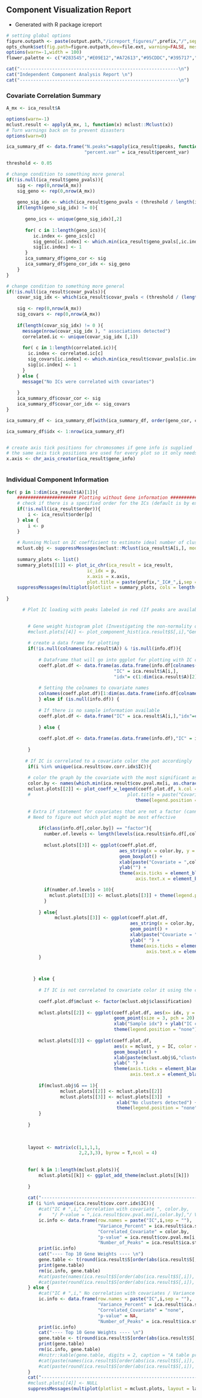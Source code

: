 ## Component Visualization Report 

+ Generated with R package icreport

```r
# setting global options 
figure.outpath <- paste(output.path,"/icreport_figures/",prefix,"/",sep="")
opts_chunk$set(fig.path=figure.outpath,dev=file.ext, warning=FALSE, message=FALSE)
options(warn=-1,width = 100)
flower.palette <- c("#283545","#E09E12","#A72613","#95CDDC","#395717","#3A3B35","#D68931","#442243")
```

```r

cat("-----------------------------------------------------------\n")
cat("Independent Component Analysis Report \n")
cat("-----------------------------------------------------------\n")

```

### Covariate Correlation Summary

```r

A_mx <- ica_result$A

options(warn=-1)
mclust.result <- apply(A_mx, 1, function(x) mclust::Mclust(x))
# Turn warnings back on to prevent disasters
options(warn=0)

ica_summary_df <- data.frame("N.peaks"=sapply(ica_result$peaks, function(x) length(x)), # Number of peaks for each IC
                             "percent.var" = ica_result$percent_var)                   # Percent variance explained

threshold <- 0.05

# change condition to something more general
if(!is.null(ica_result$geno_pvals)){
    sig <- rep(0,nrow(A_mx))
    sig_geno <- rep(0,nrow(A_mx))
    
    geno_sig_idx <- which(ica_result$geno_pvals < (threshold / length(ica_result$geno_pvals)), arr.ind = TRUE)
    if(length(geno_sig_idx) != 0){
      
       geno_ics <- unique(geno_sig_idx)[,2]
       
       for( c in 1:length(geno_ics)){
          ic.index <- geno_ics[c]
          sig_geno[ic.index] <- which.min(ica_result$geno_pvals[,ic.index])
          sig[ic.index] <- 1
       }
       ica_summary_df$geno_cor <- sig
       ica_summary_df$geno_cor_idx <- sig_geno
    }
}

# change condition to something more general
if(!is.null(ica_result$covar_pvals)){
    covar_sig_idx <- which(ica_result$covar_pvals < (threshold / (length(ica_result$covar_pvals))), arr.ind = T)
    
    sig <- rep(0,nrow(A_mx))
    sig_covars <- rep(0,nrow(A_mx))
    
    if(length(covar_sig_idx) != 0 ){
      message(nrow(covar_sig_idx ), " associations detected")
      correlated.ic <- unique(covar_sig_idx [,1])
      
      for( c in 1:length(correlated.ic)){
        ic.index <- correlated.ic[c]
        sig_covars[ic.index] <- which.min(ica_result$covar_pvals[ic.index,])
        sig[ic.index] <- 1
      }
    } else {
      message("No ICs were correlated with covariates")
      
    }
    ica_summary_df$covar_cor <- sig
    ica_summary_df$covar_cor_idx <- sig_covars
}

ica_summary_df <- ica_summary_df[with(ica_summary_df, order(geno_cor, covar_cor,percent.var, decreasing = TRUE)),]

ica_summary_df$idx <- 1:nrow(ica_summary_df)


# create axis tick positions for chromosomes if gene info is supplied
# the same axis tick positions are used for every plot so it only needs to be calculated once
x.axis <- chr_axis_creator(ica_result$gene_info)



```

### Individual Component Information

```r

for( p in 1:dim(ica_result$A)[1]){
    ###################### Plotting without Gene information ########################## 
    # check if there is a specified order for the ICs (default is by explained variance)
    if(!is.null(ica_result$order)){
        i <- ica_result$order[p]
    } else {
        i <- p
    }
    
    # Running Mclust on IC coefficient to estimate ideal number of clusters in 1D IC coefficient space 
    mclust.obj <- suppressMessages(mclust::Mclust(ica_result$A[i,], modelNames = "V"))
    
    summary_plots <- list()
    summary_plots[[1]] <- plot_ic_chr(ica_result = ica_result,
                              ic_idx = p,
                              x.axis = x.axis,
                              plot.title = paste(prefix,"_IC#_",i,sep =""))
    suppressMessages(multiplot(plotlist = summary_plots, cols = length(summary_plots)))
    
}

```

```r
      # Plot IC loading with peaks labeled in red (If peaks are available)
 

        # Gene weight histogram plot (Investigating the non-normality of the component )
        #mclust.plots[[4]] <- plot_component_hist(ica.result$S[,i],"Gene Weight Histogram") 
       
        # create a data frame for plotting
        if(!is.null(colnames(ica.result$A)) & !is.null(info.df)){
          
            # Dataframe that will go into ggplot for plotting with IC coefficients in IC and idx as sample index
            coeff.plot.df <- data.frame(as.data.frame(info.df[colnames(ica.result$A),]),
                                        "IC" = ica.result$A[i,],
                                        "idx"= c(1:dim(ica.result$A)[2]))
            
            # Setting the colnames to covariate names
            colnames(coeff.plot.df)[1:dim(as.data.frame(info.df[colnames(ica.result$A),]))[2]] <- colnames(info.df) 
            } else if (is.null(info.df)) {
              
            # If there is no sample information available
            coeff.plot.df <- data.frame("IC" = ica.result$A[i,],"idx"=c(1:dim(ica.result$A)[2]))
        
            } else {
              
            coeff.plot.df <- data.frame(as.data.frame(info.df),"IC" = ica.result$A[i,],"idx"=c(1:dim(ica.result$A)[2]))
        
        }
        
       # If IC is correlated to a covariate color the pot accordingly
        if(i %in% unique(ica.result$cov.corr.idx$IC)){
          
        # color the graph by the covariate with the most significant association
        color.by <- names(which.min(ica.result$cov.pval.mx[i, as.character(ica.result$cov.corr.idx$Covariate.Name[which(ica.result$cov.corr.idx$IC == i)])]))
        mclust.plots[[2]] <- plot_coeff_w_legend(coeff.plot.df, k.col = color.by) + 
        #                                    plot.title = paste("Covariate = ",color.by,sep="")) + 
                                                theme(legend.position ="none")
        
        # Extra if statement for covariates that are not a factor (cannot produce a boxplot with individual groups)
        # Need to figure out which plot might be most effective
        
            if(class(info.df[,color.by]) == "factor"){
              number.of.levels <- length(levels(ica.result$info.df[,color.by]))
                
              mclust.plots[[3]] <- ggplot(coeff.plot.df, 
                                          aes_string(x = color.by, y = "IC", color = color.by)) + 
                                          geom_boxplot() + 
                                          xlab(paste("Covariate = ",color.by,sep="")) + 
                                          ylab("") +  
                                          theme(axis.ticks = element_blank(), 
                                                axis.text.x = element_blank())

              if(number.of.levels > 10){
                mclust.plots[[3]] <- mclust.plots[[3]] + theme(legend.position = "none")
              }
            
            } else{
                  mclust.plots[[3]] <- ggplot(coeff.plot.df, 
                                              aes_string(x = color.by, y = "IC", color = color.by)) + 
                                              geom_point() + 
                                              xlab(paste("Covariate = ",color.by,sep=""))  + 
                                              ylab(" ") +
                                              theme(axis.ticks = element_blank(), 
                                                    axis.text.x = element_blank())
            }
            


          } else {
          
            # If IC is not correlated to covariate color it using the clustering information obtained from mclust
        
            coeff.plot.df$mclust <- factor(mclust.obj$classification)
            
            mclust.plots[[2]] <- ggplot(coeff.plot.df, aes(x= idx, y = IC, color = mclust)) + 
                                        geom_point(size = 3, pch = 20) + 
                                        xlab("Sample idx") + ylab("IC coefficient") + 
                                        theme(legend.position = "none")
            
            mclust.plots[[3]] <- ggplot(coeff.plot.df, 
                                        aes(x = mclust, y = IC, color = mclust)) + 
                                        geom_boxplot() + 
                                        xlab(paste(mclust.obj$G,"clusters detected")) + 
                                        ylab(" ") +  
                                        theme(axis.ticks = element_blank(), 
                                              axis.text.x = element_blank())
            
            if(mclust.obj$G == 1){
                    mclust.plots[[2]] <- mclust.plots[[2]]
                    mclust.plots[[3]] <- mclust.plots[[3]]  + 
                                         xlab("No clusters detected") + 
                                         theme(legend.position = "none")
            }
      
        } 
      
       
      
        layout <- matrix(c(1,1,1,1,
                           2,2,3,3), byrow = T,ncol = 4)
      
        
        for( k in 1:length(mclust.plots)){
            mclust.plots[[k]] <- ggplot_add_theme(mclust.plots[[k]])
          
        }
        
        cat("--------------------------------------------------------------------------------------------------------------","\n")
        if (i %in% unique(ica.result$cov.corr.idx$IC)){
            #cat("IC # ",i," Correlation with covariate ", color.by,
            #    "/ P-value = ",ica.result$cov.pval.mx[i,color.by],"/ Variance (%) = ",ica.result$percent.var[i],"\n")
            ic.info <- data.frame(row.names = paste("IC",i,sep = ""), 
                                  "Variance_Percent" = ica.result$ica.stat.df[i,"percent.var"],
                                  "Correlated_Covariate" = color.by, 
                                  "p-value" = ica.result$cov.pval.mx[i,color.by], 
                                  "Number_of_Peaks" = ica.result$ica.stat.df[i,"N.peaks"])
            print(ic.info)
            cat("---- Top 10 Gene Weights ---- \n")
            gene.table <- t(round(ica.result$S[order(abs(ica.result$S[,i]), decreasing = T)[1:10],i, drop = FALSE],digits = 2))
            print(gene.table)
            rm(ic.info, gene.table)
            #cat(paste(names(ica.result$S[order(abs(ica.result$S[,i]), decreasing = T),i])[1:10],"  ", sep ="  "), "\n")
            #cat(paste(round(ica.result$S[order(abs(ica.result$S[,i]), decreasing = T),i][1:10],digits = 3),"  ",sep ="  "), "\n")
        } else {
            #cat("IC # ",i," No correlation with covariates / Variance (%) = ",ica.result$percent.var[i],"\n")
            ic.info <- data.frame(row.names = paste("IC",i,sep = ""), 
                                  "Variance_Percent" = ica.result$ica.stat.df[i,"percent.var"],
                                  "Correlated_Covariate" = "none", 
                                  "p-value" = NA, 
                                  "Number_of_Peaks" = ica.result$ica.stat.df[i,"N.peaks"])
            print(ic.info)
            cat("---- Top 10 Gene Weights ---- \n")
            gene.table <- t(round(ica.result$S[order(abs(ica.result$S[,i]), decreasing = T)[1:10],i, drop = FALSE],digits = 2))
            print(gene.table)
            rm(ic.info, gene.table)
            #knitr::kable(gene.table, digits = 2, caption = "A table produced by printr.")
            #cat(paste(names(ica.result$S[order(abs(ica.result$S[,i]), decreasing = T),i])[1:10],"  ", sep ="  "), "\n")
            #cat(paste(round(ica.result$S[order(abs(ica.result$S[,i]), decreasing = T),i][1:10],digits = 3),"  ", sep ="  "), "\n")
        }
        cat("--------------------------------------------------------------------------------------------------------------","\n")
        #mclust.plots[[4]] <- NULL
        suppressMessages(multiplot(plotlist = mclust.plots, layout = layout))

```
